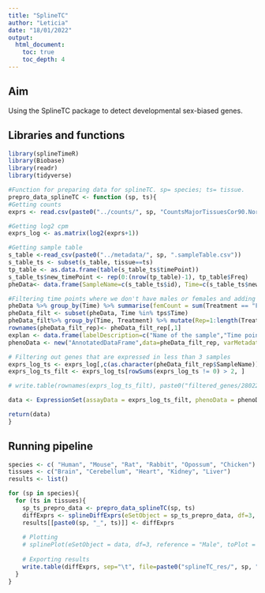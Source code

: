 ```yaml
---
title: "SplineTC"
author: "Leticia"
date: "18/01/2022"
output:
  html_document: 
    toc: true
    toc_depth: 4
---
```

## Aim

Using the SplineTC package to detect developmental sex-biased genes.

## Libraries and functions 

```r
library(splineTimeR)
library(Biobase)
library(readr)
library(tidyverse)

#Function for preparing data for splineTC. sp= species; ts= tissue.
prepro_data_splineTC <- function (sp, ts){
#Getting counts
exprs <- read.csv(paste0("../counts/", sp, "CountsMajorTissuesCor90.Norm.txt"), row.names=1, sep="")

#Getting log2 cpm
exprs_log <- as.matrix(log2(exprs+1))

#Getting sample table
s_table <-read_csv(paste0("../metadata/", sp, ".sampleTable.csv"))
s_table_ts <- subset(s_table, tissue==ts)
tp_table <- as.data.frame(table(s_table_ts$timePoint))
s_table_ts$new_timePoint <- rep(0:(nrow(tp_table)-1), tp_table$Freq)
pheData<- data.frame(SampleName=c(s_table_ts$id), Time=c(s_table_ts$new_timePoint), Treatment=c(s_table_ts$sex))

#Filtering time points where we don't have males or females and adding numbers to the replicates
pheData %>% group_by(Time) %>% summarise(femCount = sum(Treatment == "Female"), maleCount = sum(Treatment == "Male"))%>% filter(femCount != 0 & maleCount != 0)%>% dplyr::select(Time)->tps
pheData_filt <- subset(pheData, Time %in% tps$Time)
pheData_filt%>% group_by(Time, Treatment) %>% mutate(Rep=1:length(Treatment))%>% as.data.frame() -> pheData_filt_rep
rownames(pheData_filt_rep)<- pheData_filt_rep[,1]
explan <- data.frame(labelDescription=c("Name of the sample","Time point","Sex", "Number of replicate"),row.names=c("SampleName", "Time", "Treatment", "Replicate"))
phenoData <- new("AnnotatedDataFrame",data=pheData_filt_rep, varMetadata=explan)

# Filtering out genes that are expressed in less than 3 samples
exprs_log_ts <- exprs_log[,c(as.character(pheData_filt_rep$SampleName))]
exprs_log_ts_filt <- exprs_log_ts[rowSums(exprs_log_ts != 0) > 2, ]

# write.table(rownames(exprs_log_ts_filt), paste0("filtered_genes/280222_", sp, "_", ts, ".txt"), col.names = F, quote = F)

data <- ExpressionSet(assayData = exprs_log_ts_filt, phenoData = phenoData)

return(data)
}
```

## Running pipeline

```r
species <- c( "Human", "Mouse", "Rat", "Rabbit", "Opossum", "Chicken")
tissues <- c("Brain", "Cerebellum", "Heart", "Kidney", "Liver")
results <- list()

for (sp in species){
  for (ts in tissues){
    sp_ts_prepro_data <- prepro_data_splineTC(sp, ts)
    diffExprs <- splineDiffExprs(eSetObject = sp_ts_prepro_data, df=3, cutoff.adj.pVal = 0.05, reference="Female", intercept = TRUE)
    results[[paste0(sp, "_", ts)]] <- diffExprs
    
    # Plotting
    # splinePlot(eSetObject = data, df=3, reference = "Male", toPlot = rownames(diffExprs[diffExprs$adj.P.Val<0.05,]))
    
    # Exporting results
    write.table(diffExprs, sep="\t", file=paste0("splineTC_res/", sp, "_", ts, ".txt"), quote=FALSE)
  }
}
```
